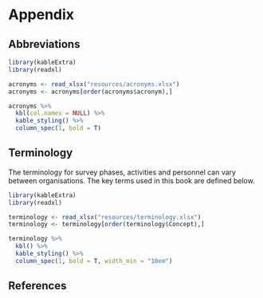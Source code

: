 # Appendix {-} 


## Abbreviations {-} 

```r
library(kableExtra)
library(readxl)

acronyms <- read_xlsx("resources/acronyms.xlsx")
acronyms <- acronyms[order(acronyms$acronym),]

acronyms %>%
  kbl(col.names = NULL) %>%
  kable_styling() %>%
  column_spec(1, bold = T)
```

## Terminology {-}

The terminology for survey phases, activities and personnel can vary between organisations. The key terms used in this book are defined below.  

```r
library(kableExtra)
library(readxl)

terminology <- read_xlsx("resources/terminology.xlsx")
terminology <- terminology[order(terminology$Concept),]

terminology %>%
  kbl() %>%
  kable_styling() %>%
  column_spec(1, bold = T, width_min = "10em")
```

## References {-} 

<div id="refs"></div>

